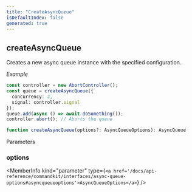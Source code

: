 ```yaml
---
title: "CreateAsyncQueue"
isDefaultIndex: false
generated: true
---
```



<!-- This file was generated from the CommandKit source. Do not modify. Instead, re-run the "docgen" script -->


## createAsyncQueue

<GenerationInfo sourceFile="packages/commandkit/src/utils/useful-stuff/async-queue.ts" sourceLine="173" packageName="commandkit" />

Creates a new async queue instance with the specified configuration.



*Example*

```typescript
const controller = new AbortController();
const queue = createAsyncQueue({
  concurrency: 2,
  signal: controller.signal
});
queue.add(async () => await doSomething());
controller.abort(); // Aborts the queue
```

```ts title="Signature"
function createAsyncQueue(options?: AsyncQueueOptions): AsyncQueue
```
Parameters

### options

<MemberInfo kind="parameter" type={`<a href='/docs/api-reference/commandkit/interfaces/async-queue-options#asyncqueueoptions'>AsyncQueueOptions</a>`} />

